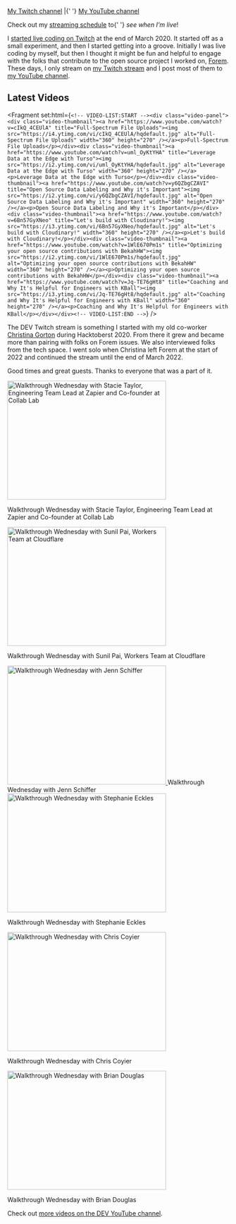 
<PageLayout title="Streaming">
<nav aria-label="My channels for streaming">
  <a href="https://twitch.tv/nickytonline">My Twitch channel</a> |{' '}
  <a href="https://iamdeveloper.live">My YouTube channel</a>
</nav>

<p class="weight-bold">
  Check out my <a href="/stream-schedule">streaming schedule</a> to{' '}
  <em>see when I'm live</em>!
</p>

I [started live coding on Twitch](https://www.iamdeveloper.com/posts/i-ve-started-to-live-code-on-twitch-for-dev-13cn)
at the end of March 2020. It started off as a small experiment, and then I
started getting into a groove. Initially I was live coding by myself, but then I
thought it might be fun and helpful to engage with the folks that contribute to
the open source project I worked on, [Forem](https://github.com/forem/forem).
These days, I only stream on [my Twitch stream](https://live.iamdeveloper.com)
and I post most of them to
[my YouTube channel](https://youtube.iamdeveloper.com).

## Latest Videos

<Fragment set:html={`<!-- VIDEO-LIST:START --><div class="video-panel"><div class="video-thumbnail"><a href="https://www.youtube.com/watch?v=cIkQ_4CEUlA" title="Full-Spectrum File Uploads"><img src="https://i4.ytimg.com/vi/cIkQ_4CEUlA/hqdefault.jpg" alt="Full-Spectrum File Uploads" width="360" height="270" /></a><p>Full-Spectrum File Uploads</p></div><div class="video-thumbnail"><a href="https://www.youtube.com/watch?v=uml_OyKtYHA" title="Leverage Data at the Edge with Turso"><img src="https://i2.ytimg.com/vi/uml_OyKtYHA/hqdefault.jpg" alt="Leverage Data at the Edge with Turso" width="360" height="270" /></a><p>Leverage Data at the Edge with Turso</p></div><div class="video-thumbnail"><a href="https://www.youtube.com/watch?v=y6QZbgCZAVI" title="Open Source Data Labeling and Why it's Important"><img src="https://i2.ytimg.com/vi/y6QZbgCZAVI/hqdefault.jpg" alt="Open Source Data Labeling and Why it's Important" width="360" height="270" /></a><p>Open Source Data Labeling and Why it's Important</p></div><div class="video-thumbnail"><a href="https://www.youtube.com/watch?v=6Bn57GyXNeo" title="Let's build with Cloudinary!"><img src="https://i3.ytimg.com/vi/6Bn57GyXNeo/hqdefault.jpg" alt="Let's build with Cloudinary!" width="360" height="270" /></a><p>Let's build with Cloudinary!</p></div><div class="video-thumbnail"><a href="https://www.youtube.com/watch?v=1WlE670Pm1s" title="Optimizing your open source contributions with BekahHW"><img src="https://i2.ytimg.com/vi/1WlE670Pm1s/hqdefault.jpg" alt="Optimizing your open source contributions with BekahHW" width="360" height="270" /></a><p>Optimizing your open source contributions with BekahHW</p></div><div class="video-thumbnail"><a href="https://www.youtube.com/watch?v=Jq-TE76gHt8" title="Coaching and Why It's Helpful for Engineers with KBall"><img src="https://i3.ytimg.com/vi/Jq-TE76gHt8/hqdefault.jpg" alt="Coaching and Why It's Helpful for Engineers with KBall" width="360" height="270" /></a><p>Coaching and Why It's Helpful for Engineers with KBall</p></div></div><!-- VIDEO-LIST:END -->`} />

The DEV Twitch stream is something I started with my old co-worker
[Christina Gorton](https://twitter.com/coffeecraftcode) during Hacktoberst 2020.
From there it grew and became more than pairing with folks on Forem issues. We
also interviewed folks from the tech space. I went solo when Christina left
Forem at the start of 2022 and continued the stream until the end of March 2022.

Good times and great guests. Thanks to everyone that was a part of it.

<div class="video-panel">
  <div class="video-thumbnail">
    <a
      href="https://www.youtube.com/watch?v=cmooRSV4sr8"
      title="Walkthrough Wednesday with Stacie Taylor, Engineering Team Lead at Zapier and Co-founder at Collab Lab"
    >
      <img
        src="https://i4.ytimg.com/vi/cmooRSV4sr8/hqdefault.jpg"
        alt="Walkthrough Wednesday with Stacie Taylor, Engineering Team Lead at Zapier and Co-founder at Collab Lab"
        width="360"
        height="270"
      />
    </a>
    <p>
      Walkthrough Wednesday with Stacie Taylor, Engineering Team Lead at Zapier
      and Co-founder at Collab Lab
    </p>
  </div>
  <div class="video-thumbnail">
    <a
      href="https://www.youtube.com/watch?v=zMEvgvSrPuo"
      title="Walkthrough Wednesday with Sunil Pai, Workers Team at Cloudflare"
    >
      <img
        src="https://i3.ytimg.com/vi/zMEvgvSrPuo/hqdefault.jpg"
        alt="Walkthrough Wednesday with Sunil Pai, Workers Team at Cloudflare"
        width="360"
        height="270"
      />
    </a>
    <p>Walkthrough Wednesday with Sunil Pai, Workers Team at Cloudflare</p>
  </div>
  <div class="video-thumbnail">
    <a
      href="https://www.youtube.com/watch?v=MWkJFsC9jZo"
      title="Walkthrough Wednesday with Jenn Schiffer"
    >
      <img
        src="https://i2.ytimg.com/vi/MWkJFsC9jZo/hqdefault.jpg"
        alt="Walkthrough Wednesday with Jenn Schiffer"
        width="360"
        height="270"
      />
    </a>
    Walkthrough Wednesday with Jenn Schiffer
  </div>
  <div class="video-thumbnail">
    <a
      href="https://www.youtube.com/watch?v=IH2IcYMxab4"
      title="Walkthrough Wednesday with Stephanie Eckles"
    >
      <img
        src="https://i2.ytimg.com/vi/IH2IcYMxab4/hqdefault.jpg"
        alt="Walkthrough Wednesday with Stephanie Eckles"
        width="360"
        height="270"
      />
    </a>
    <p>Walkthrough Wednesday with Stephanie Eckles</p>
  </div>
  <div class="video-thumbnail">
    <a
      href="https://www.youtube.com/watch?v=ZncQIITVOPI"
      title="Walkthrough Wednesday with Chris Coyier"
    >
      <img
        src="https://i1.ytimg.com/vi/ZncQIITVOPI/hqdefault.jpg"
        alt="Walkthrough Wednesday with Chris Coyier"
        width="360"
        height="270"
      />
    </a>
    <p>Walkthrough Wednesday with Chris Coyier</p>
  </div>
  <div class="video-thumbnail">
    <a
      href="https://www.youtube.com/watch?v=d1KCS6C4Rus"
      title="Walkthrough Wednesday with Brian Douglas"
    >
      <img
        src="https://i1.ytimg.com/vi/d1KCS6C4Rus/hqdefault.jpg"
        alt="Walkthrough Wednesday with Brian Douglas"
        width="360"
        height="270"
      />
    </a>
    <p>Walkthrough Wednesday with Brian Douglas</p>
  </div>
</div>

Check out
[more videos on the DEV YouTube channel](https://www.youtube.com/thepracticaldevteam).

</PageLayout>
